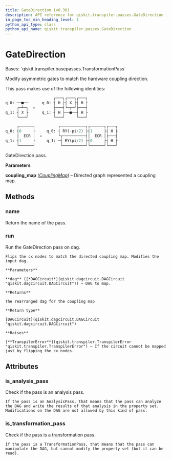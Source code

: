 ```yaml
---
title: GateDirection (v0.30)
description: API reference for qiskit.transpiler.passes.GateDirection in qiskit v0.30
in_page_toc_min_heading_level: 1
python_api_type: class
python_api_name: qiskit.transpiler.passes.GateDirection
---
```


# GateDirection

<Class id="qiskit.transpiler.passes.GateDirection" isDedicatedPage={true} github="https://github.com/qiskit/qiskit/tree/stable/0.18/qiskit/transpiler/passes/utils/gate_direction.py" signature="GateDirection(*args, **kwargs)" modifiers="class">
  Bases: `qiskit.transpiler.basepasses.TransformationPass`

  Modify asymmetric gates to match the hardware coupling direction.

  This pass makes use of the following identities:

  ```python
                       ┌───┐┌───┐┌───┐
  q_0: ──■──      q_0: ┤ H ├┤ X ├┤ H ├
       ┌─┴─┐  =        ├───┤└─┬─┘├───┤
  q_1: ┤ X ├      q_1: ┤ H ├──■──┤ H ├
       └───┘           └───┘     └───┘

       ┌──────┐          ┌───────────┐┌──────┐┌───┐
  q_0: ┤0     ├     q_0: ┤ RY(-pi/2) ├┤1     ├┤ H ├
       │  ECR │  =       └┬──────────┤│  ECR │├───┤
  q_1: ┤1     ├     q_1: ─┤ RY(pi/2) ├┤0     ├┤ H ├
       └──────┘           └──────────┘└──────┘└───┘
  ```

  GateDirection pass.

  **Parameters**

  **coupling\_map** ([*CouplingMap*](qiskit.transpiler.CouplingMap "qiskit.transpiler.CouplingMap")) – Directed graph represented a coupling map.

  ## Methods

  <span id="qiskit-transpiler-passes-gatedirection-name" />

  ### name

  <Function id="qiskit.transpiler.passes.GateDirection.name" signature="GateDirection.name()">
    Return the name of the pass.
  </Function>

  <span id="qiskit-transpiler-passes-gatedirection-run" />

  ### run

  <Function id="qiskit.transpiler.passes.GateDirection.run" signature="GateDirection.run(dag)">
    Run the GateDirection pass on dag.

    Flips the cx nodes to match the directed coupling map. Modifies the input dag.

    **Parameters**

    **dag** ([*DAGCircuit*](qiskit.dagcircuit.DAGCircuit "qiskit.dagcircuit.DAGCircuit")) – DAG to map.

    **Returns**

    The rearranged dag for the coupling map

    **Return type**

    [DAGCircuit](qiskit.dagcircuit.DAGCircuit "qiskit.dagcircuit.DAGCircuit")

    **Raises**

    [**TranspilerError**](qiskit.transpiler.TranspilerError "qiskit.transpiler.TranspilerError") – If the circuit cannot be mapped just by flipping the cx nodes.
  </Function>

  ## Attributes

  ### is\_analysis\_pass

  <Attribute id="qiskit.transpiler.passes.GateDirection.is_analysis_pass">
    Check if the pass is an analysis pass.

    If the pass is an AnalysisPass, that means that the pass can analyze the DAG and write the results of that analysis in the property set. Modifications on the DAG are not allowed by this kind of pass.
  </Attribute>

  ### is\_transformation\_pass

  <Attribute id="qiskit.transpiler.passes.GateDirection.is_transformation_pass">
    Check if the pass is a transformation pass.

    If the pass is a TransformationPass, that means that the pass can manipulate the DAG, but cannot modify the property set (but it can be read).
  </Attribute>
</Class>

